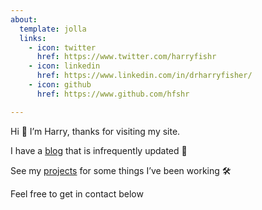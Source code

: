 ```yaml
---
about:
  template: jolla
  links:
    - icon: twitter
      href: https://www.twitter.com/harryfishr
    - icon: linkedin
      href: https://www.linkedin.com/in/drharryfisher/
    - icon: github
      href: https://www.github.com/hfshr

---
```



Hi 👋 I'm Harry, thanks for visiting my site. 

I have a [blog](/blog.html) that is infrequently updated 📝

See my [projects](/software/) for some things I've been working 🛠

Feel free to get in contact below

